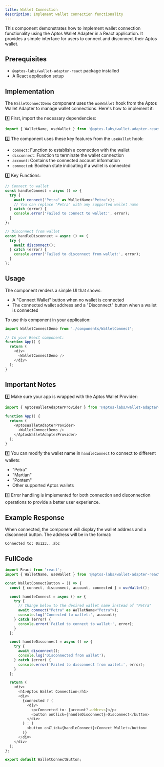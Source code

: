 ```yaml
---
title: Wallet Connection
description: Implement wallet connection functionality
---
```



This component demonstrates how to implement wallet connection functionality using the Aptos Wallet Adapter in a React application. It provides a simple interface for users to connect and disconnect their Aptos wallet.

## Prerequisites

- `@aptos-labs/wallet-adapter-react` package installed
- A React application setup

## Implementation

The `WalletConnectDemo` component uses the `useWallet` hook from the Aptos Wallet Adapter to manage wallet connections. Here's how to implement it:

1️⃣ First, import the necessary dependencies:

```typescript
import { WalletName, useWallet } from '@aptos-labs/wallet-adapter-react';
```

2️⃣ The component uses these key features from the `useWallet` hook:
- `connect`: Function to establish a connection with the wallet
- `disconnect`: Function to terminate the wallet connection
- `account`: Contains the connected account information
- `connected`: Boolean state indicating if a wallet is connected

3️⃣ Key Functions:

```typescript
// Connect to wallet
const handleConnect = async () => {
  try {
    await connect("Petra" as WalletName<"Petra">);
    // You can replace "Petra" with any supported wallet name
  } catch (error) {
    console.error('Failed to connect to wallet:', error);
  }
};

// Disconnect from wallet
const handleDisconnect = async () => {
  try {
    await disconnect();
  } catch (error) {
    console.error('Failed to disconnect from wallet:', error);
  }
};
```

## Usage

The component renders a simple UI that shows:
- A "Connect Wallet" button when no wallet is connected
- The connected wallet address and a "Disconnect" button when a wallet is connected

To use this component in your application:

```typescript
import WalletConnectDemo from './components/WalletConnect';

// In your React component:
function App() {
  return (
    <div>
      <WalletConnectDemo />
    </div>
  );
}
```

## Important Notes

1️⃣ Make sure your app is wrapped with the Aptos Wallet Provider:
```typescript
import { AptosWalletAdapterProvider } from '@aptos-labs/wallet-adapter-react';

function App() {
  return (
    <AptosWalletAdapterProvider>
      <WalletConnectDemo />
    </AptosWalletAdapterProvider>
  );
}
```

2️⃣ You can modify the wallet name in `handleConnect` to connect to different wallets:
   - "Petra"
   - "Martian"
   - "Pontem"
   - Other supported Aptos wallets

3️⃣ Error handling is implemented for both connection and disconnection operations to provide a better user experience.

## Example Response

When connected, the component will display the wallet address and a disconnect button. The address will be in the format:
```
Connected to: 0x123...abc
```

## FullCode
```typescript title="src/components/WalletConnect.tsx"
import React from 'react';
import { WalletName, useWallet } from '@aptos-labs/wallet-adapter-react';

const WalletConnectButton = () => {
  const { connect, disconnect, account, connected } = useWallet();

  const handleConnect = async () => {
    try {
      // Change below to the desired wallet name instead of "Petra"
      await connect("Petra" as WalletName<"Petra">);
      console.log('Connected to wallet:', account);
    } catch (error) {
      console.error('Failed to connect to wallet:', error);
    }
  };

  const handleDisconnect = async () => {
    try {
      await disconnect();
      console.log('Disconnected from wallet');
    } catch (error) {
      console.error('Failed to disconnect from wallet:', error);
    }
  };

  return (
    <div>
      <h1>Aptos Wallet Connection</h1>
      <div>
        {connected ? (
          <div>
            <p>Connected to: {account?.address}</p>
            <button onClick={handleDisconnect}>Disconnect</button>
          </div>
        ) : (
          <button onClick={handleConnect}>Connect Wallet</button>
        )}
      </div>
    </div>
  );
};

export default WalletConnectButton;
```

